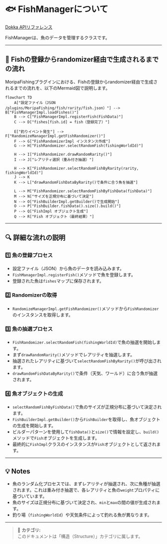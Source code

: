 # 🐟 FishManagerについて

[Dokka APIリファレンス](https://fishing.plugin.morino.party/dokka/api/party.morino.moripafishing.api.core.fish/-fish-manager/index.html)

FishManagerは、魚のデータを管理するクラスです。

---

## 📝 Fishの登録からrandomizer経由で生成されるまでの流れ

MoripaFishingプラグインにおける、Fishの登録からrandomizer経由で生成されるまでの流れを、以下のMermaid図で説明します。

```mermaid
flowchart TD
    A["設定ファイル（JSON /plugins/MoripaFishing/fish/rarity/fish.json）"] --> B["FishManagerImpl.loadFishes()"]
    B --> C["FishManagerImpl.registerFish(FishData)"]
    C --> D["fishes[fish.id] = fish（登録完了）"]

    E["釣りイベント発生"] --> F["RandomizeManagerImpl.getFishRandomizer()"]
    F --> G["FishRandomizerImpl インスタンス作成"]
    G --> H["FishRandomizer.selectRandomFish(fishingWorldId)"]

    H --> I["FishRandomizer.drawRandomRarity()"]
    I --> J["レアリティ選択（重み付き抽選）"]

    H --> K["FishRandomizer.selectRandomFishByRarity(rarity, fishingWorldId)"]
    J --> K
    K --> L["drawRandomFishDataByRarity()で条件に合う魚を抽選"]

    L --> M["FishRandomizer.selectRandomFishByFishData(fishData)"]
    M --> N["サイズを正規分布に基づいて決定"]
    N --> O["FishBuilderImpl.getBuilder()で生成開始"]
    O --> P["FishBuilder.fishData().size().build()"]
    P --> Q["FishImpl オブジェクト生成"]
    Q --> R["Fish オブジェクト（最終結果）"]
```

---

## 🔍 詳細な流れの説明

### 1️⃣ 魚の登録プロセス

- 設定ファイル（JSON）から魚のデータを読み込みます。
- `FishManagerImpl.registerFish()`メソッドで魚を登録します。
- 登録された魚は`fishes`マップに保存されます。

### 2️⃣ Randomizerの取得

- `RandomizeManagerImpl.getFishRandomizer()`メソッドから`FishRandomizer`のインスタンスを取得します。

### 3️⃣ 魚の抽選プロセス

- `FishRandomizer.selectRandomFish(fishingWorldId)`で魚の抽選を開始します。
- まず`drawRandomRarity()`メソッドでレアリティを抽選します。
- 抽選されたレアリティに基づいて`selectRandomFishByRarity()`が呼び出されます。
- `drawRandomFishDataByRarity()`で条件（天気、ワールド）に合う魚が抽選されます。

### 4️⃣ 魚オブジェクトの生成

- `selectRandomFishByFishData()`で魚のサイズが正規分布に基づいて決定されます。
- `FishBuilderImpl.getBuilder()`から`FishBuilder`を取得し、魚オブジェクトの生成を開始します。
- ビルダーパターンを使用して`fishData()`と`size()`で情報を設定し、`build()`メソッドで`Fish`オブジェクトを生成します。
- 最終的に`FishImpl`クラスのインスタンスが`Fish`オブジェクトとして返されます。

---

## 💡 Notes

- 魚のランダム化プロセスでは、まずレアリティが抽選され、次に魚種が抽選されます。これは重み付き抽選で、各レアリティと魚の`weight`プロパティに基づいています。
- 魚のサイズは正規分布に基づいて決定され、`min`と`max`の間の値が生成されます。
- 釣り場（`fishingWorldId`）や天気条件によって釣れる魚が異なります。

---

> 📝 **カテゴリ:**  
> このドキュメントは「構造（Structure）」カテゴリに属します。

